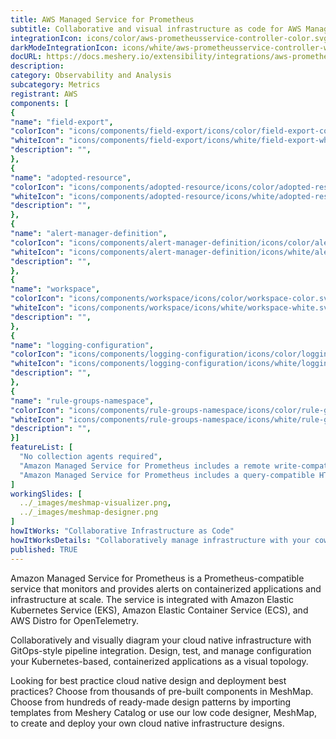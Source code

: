```yaml
---
title: AWS Managed Service for Prometheus
subtitle: Collaborative and visual infrastructure as code for AWS Managed Service for Prometheus
integrationIcon: icons/color/aws-prometheusservice-controller-color.svg
darkModeIntegrationIcon: icons/white/aws-prometheusservice-controller-white.svg
docURL: https://docs.meshery.io/extensibility/integrations/aws-prometheusservice-controller
description: 
category: Observability and Analysis
subcategory: Metrics
registrant: AWS
components: [
{
"name": "field-export",
"colorIcon": "icons/components/field-export/icons/color/field-export-color.svg",
"whiteIcon": "icons/components/field-export/icons/white/field-export-white.svg",
"description": "",
},
{
"name": "adopted-resource",
"colorIcon": "icons/components/adopted-resource/icons/color/adopted-resource-color.svg",
"whiteIcon": "icons/components/adopted-resource/icons/white/adopted-resource-white.svg",
"description": "",
},
{
"name": "alert-manager-definition",
"colorIcon": "icons/components/alert-manager-definition/icons/color/alert-manager-definition-color.svg",
"whiteIcon": "icons/components/alert-manager-definition/icons/white/alert-manager-definition-white.svg",
"description": "",
},
{
"name": "workspace",
"colorIcon": "icons/components/workspace/icons/color/workspace-color.svg",
"whiteIcon": "icons/components/workspace/icons/white/workspace-white.svg",
"description": "",
},
{
"name": "logging-configuration",
"colorIcon": "icons/components/logging-configuration/icons/color/logging-configuration-color.svg",
"whiteIcon": "icons/components/logging-configuration/icons/white/logging-configuration-white.svg",
"description": "",
},
{
"name": "rule-groups-namespace",
"colorIcon": "icons/components/rule-groups-namespace/icons/color/rule-groups-namespace-color.svg",
"whiteIcon": "icons/components/rule-groups-namespace/icons/white/rule-groups-namespace-white.svg",
"description": "",
}]
featureList: [
  "No collection agents required",
  "Amazon Managed Service for Prometheus includes a remote write-compatible API that can ingest metrics from OpenTelemetry, Prometheus libraries, and existing Prometheus servers.",
  "Amazon Managed Service for Prometheus includes a query-compatible HTTP API that allows you to query metrics, metric labels, metric metadata, and time series metrics. "
]
workingSlides: [
  ../_images/meshmap-visualizer.png,
  ../_images/meshmap-designer.png
]
howItWorks: "Collaborative Infrastructure as Code"
howItWorksDetails: "Collaboratively manage infrastructure with your coworkers synchronously sharing the same designs."
published: TRUE
---
```

<p>
Amazon Managed Service for Prometheus is a Prometheus-compatible service that monitors and provides alerts on containerized applications and infrastructure at scale. The service is integrated with Amazon Elastic Kubernetes Service (EKS), Amazon Elastic Container Service (ECS), and AWS Distro for OpenTelemetry.
</p>
<p>
    Collaboratively and visually diagram your cloud native infrastructure with GitOps-style pipeline integration. Design, test, and manage configuration your Kubernetes-based, containerized applications as a visual topology.
</p>
<p>
    Looking for best practice cloud native design and deployment best practices? Choose from thousands of pre-built components in MeshMap. Choose from hundreds of ready-made design patterns by importing templates from Meshery Catalog or use our low code designer, MeshMap, to create and deploy your own cloud native infrastructure designs.
</p>
